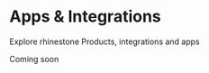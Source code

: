# Apps & Integrations

Explore rhinestone Products, integrations and apps

Coming soon

[comment]: <Apps />
